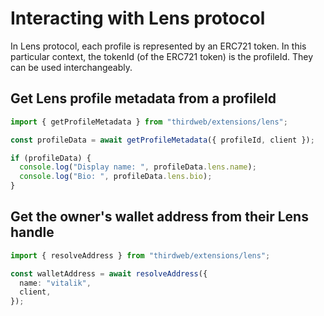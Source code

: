 # Interacting with Lens protocol
In Lens protocol, each profile is represented by an ERC721 token.
In this particular context, the tokenId (of the ERC721 token) is the profileId.
They can be used interchangeably.

## Get Lens profile metadata from a profileId
```ts
import { getProfileMetadata } from "thirdweb/extensions/lens";

const profileData = await getProfileMetadata({ profileId, client });

if (profileData) {
  console.log("Display name: ", profileData.lens.name);
  console.log("Bio: ", profileData.lens.bio);
}
```

## Get the owner's wallet address from their Lens handle
```ts
import { resolveAddress } from "thirdweb/extensions/lens";

const walletAddress = await resolveAddress({
  name: "vitalik",
  client,
});
```



